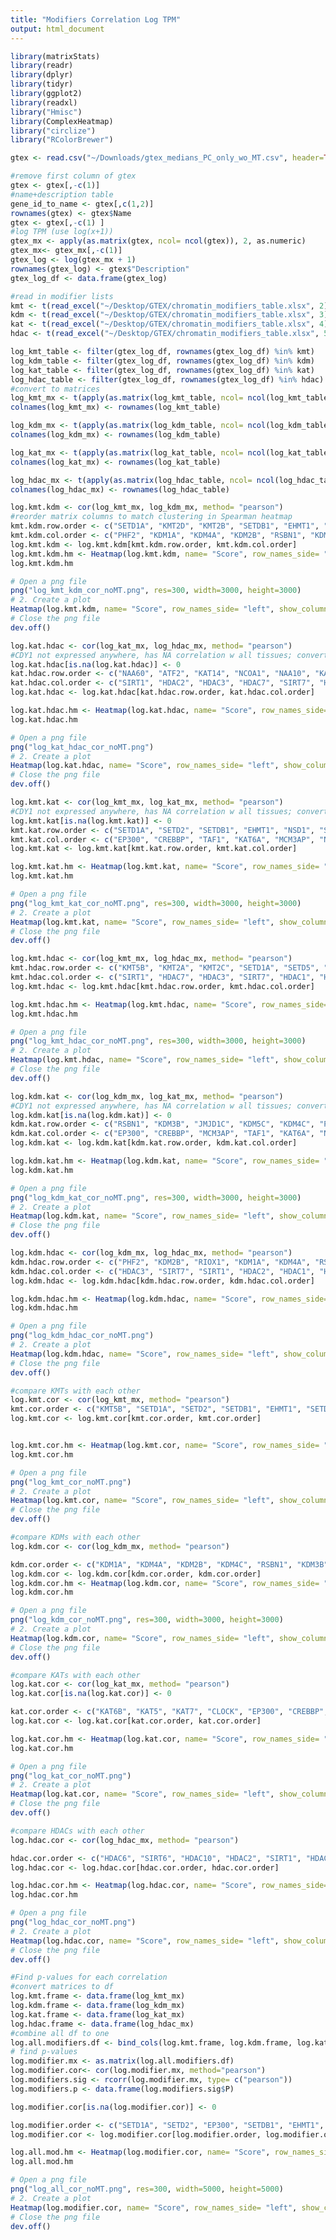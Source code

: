 ```yaml
---
title: "Modifiers Correlation Log TPM"
output: html_document
---
```


```r
library(matrixStats)
library(readr)
library(dplyr)
library(tidyr)
library(ggplot2)
library(readxl)
library("Hmisc")
library(ComplexHeatmap)
library("circlize")
library("RColorBrewer")
```
```r
gtex <- read.csv("~/Downloads/gtex_medians_PC_only_wo_MT.csv", header=TRUE)
```
```r
#remove first column of gtex
gtex <- gtex[,-c(1)]
#name+description table
gene_id_to_name <- gtex[,c(1,2)]
rownames(gtex) <- gtex$Name
gtex <- gtex[,-c(1) ]
#log TPM (use log(x+1))
gtex_mx <- apply(as.matrix(gtex, ncol= ncol(gtex)), 2, as.numeric)
gtex_mx<- gtex_mx[,-c(1)]
gtex_log <- log(gtex_mx + 1)
rownames(gtex_log) <- gtex$"Description"
gtex_log_df <- data.frame(gtex_log)


```


```r
#read in modifier lists
kmt <- t(read_excel("~/Desktop/GTEX/chromatin_modifiers_table.xlsx", 2))
kdm <- t(read_excel("~/Desktop/GTEX/chromatin_modifiers_table.xlsx", 3))
kat <- t(read_excel("~/Desktop/GTEX/chromatin_modifiers_table.xlsx", 4))
hdac <- t(read_excel("~/Desktop/GTEX/chromatin_modifiers_table.xlsx", 5))

log_kmt_table <- filter(gtex_log_df, rownames(gtex_log_df) %in% kmt)
log_kdm_table <- filter(gtex_log_df, rownames(gtex_log_df) %in% kdm)
log_kat_table <- filter(gtex_log_df, rownames(gtex_log_df) %in% kat)
log_hdac_table <- filter(gtex_log_df, rownames(gtex_log_df) %in% hdac)
#convert to matrices
log_kmt_mx <- t(apply(as.matrix(log_kmt_table, ncol= ncol(log_kmt_table)), 2, as.numeric))
colnames(log_kmt_mx) <- rownames(log_kmt_table)

log_kdm_mx <- t(apply(as.matrix(log_kdm_table, ncol= ncol(log_kdm_table)), 2, as.numeric))
colnames(log_kdm_mx) <- rownames(log_kdm_table)

log_kat_mx <- t(apply(as.matrix(log_kat_table, ncol= ncol(log_kat_table)), 2, as.numeric))
colnames(log_kat_mx) <- rownames(log_kat_table)

log_hdac_mx <- t(apply(as.matrix(log_hdac_table, ncol= ncol(log_hdac_table)), 2, as.numeric))
colnames(log_hdac_mx) <- rownames(log_hdac_table)


```
```r
log.kmt.kdm <- cor(log_kmt_mx, log_kdm_mx, method= "pearson")
#reorder matrix columns to match clustering in Spearman heatmap
kmt.kdm.row.order <- c("SETD1A", "KMT2D", "KMT2B", "SETDB1", "EHMT1", "SETD2", "SETD5", "NSD1", "KMT2C", "SETDB2", "DOT1L", "SETD6", "KMT5B", "KMT2A", "SETD1B", "KMT5C", "SUV39H2", "EZH2", "KMT5A", "NSD3", "PRDM2", "ASH1L", "EZH1", "PRDM8", "N6AMT1", "SETMAR", "PRDM6", "SETD7", "MECOM", "EHMT2", "SUV39H1", "NSD2", "SMYD3", "PRDM7", "PRDM9", "SMYD2", "SMYD1", "PRDM16")
kmt.kdm.col.order <- c("PHF2", "KDM1A", "KDM4A", "KDM2B", "RSBN1", "KDM3B", "JMJD1C", "KDM4C", "KDM3A", "PHF8", "KDM2A", "KDM6A", "KDM5C", "KDM4B", "KDM5B", "KDM4E", "KDM6B", "KDM5A", "KDM7A", "KDM5D", "UTY", "JMJD6", "RIOX1", "KDM8", "HR", "KDM4D", "KDM1B", "RIOX2", "KDM4F")
log.kmt.kdm <- log.kmt.kdm[kmt.kdm.row.order, kmt.kdm.col.order]
log.kmt.kdm.hm <- Heatmap(log.kmt.kdm, name= "Score", row_names_side= "left", show_column_dend= TRUE, show_row_dend= TRUE, cluster_rows=FALSE, cluster_columns=FALSE, column_names_gp = grid::gpar(fontsize = 8), row_names_gp = grid::gpar(fontsize = 8), col = colorRamp2(c(-1, -0.8, -0.5, 0, 0.5, 0.8, 1), brewer.pal(n=7, name="PRGn")))
log.kmt.kdm.hm

# Open a png file
png("log_kmt_kdm_cor_noMT.png", res=300, width=3000, height=3000) 
# 2. Create a plot
Heatmap(log.kmt.kdm, name= "Score", row_names_side= "left", show_column_dend= TRUE, show_row_dend= TRUE, cluster_rows=FALSE, cluster_columns=FALSE, column_names_gp = grid::gpar(fontsize = 8), row_names_gp = grid::gpar(fontsize = 8), col = colorRamp2(c(-1, -0.8, -0.5, 0, 0.5, 0.8, 1), brewer.pal(n=7, name="PRGn")))
# Close the png file
dev.off() 

```
```r
log.kat.hdac <- cor(log_kat_mx, log_hdac_mx, method= "pearson")
#CDY1 not expressed anywhere, has NA correlation w all tissues; convert NA to 0
log.kat.hdac[is.na(log.kat.hdac)] <- 0
kat.hdac.row.order <- c("NAA60", "ATF2", "KAT14", "NCOA1", "NAA10", "KAT2B", "KAT2A", "KAT8", "KAT5", "KAT6B", "KAT7", "CLOCK", "NAT10", "GTF3C4", "NCOA2", "EP300", "CREBBP", "TAF1", "MCM3AP", "KAT6A", "NAA50", "HAT1", "NCOA3", "CDY2A", "CDY1")
kat.hdac.col.order <- c("SIRT1", "HDAC2", "HDAC3", "HDAC7", "SIRT7", "HDAC1", "HDAC4", "HDAC6", "SIRT6", "HDAC10", "HDAC8", "HDAC5", "HDAC9", "SIRT2", "SIRT3", "HDAC11")
log.kat.hdac <- log.kat.hdac[kat.hdac.row.order, kat.hdac.col.order]

log.kat.hdac.hm <- Heatmap(log.kat.hdac, name= "Score", row_names_side= "left", show_column_dend= TRUE, show_row_dend= TRUE, cluster_rows=FALSE, cluster_columns=FALSE, column_names_gp = grid::gpar(fontsize = 8), row_names_gp = grid::gpar(fontsize = 8), col = colorRamp2(c(-1, -0.8, -0.5, 0, 0.5, 0.8, 1), brewer.pal(n=7, name="PRGn")))
log.kat.hdac.hm

# Open a png file
png("log_kat_hdac_cor_noMT.png") 
# 2. Create a plot
Heatmap(log.kat.hdac, name= "Score", row_names_side= "left", show_column_dend= TRUE, show_row_dend= TRUE, cluster_rows=FALSE, cluster_columns=FALSE, column_names_gp = grid::gpar(fontsize = 8), row_names_gp = grid::gpar(fontsize = 8), col = colorRamp2(c(-1, -0.8, -0.5, 0, 0.5, 0.8, 1), brewer.pal(n=7, name="PRGn")))
# Close the png file
dev.off() 
```
```r
log.kmt.kat <- cor(log_kmt_mx, log_kat_mx, method= "pearson")
#CDY1 not expressed anywhere, has NA correlation w all tissues; convert NA to 0
log.kmt.kat[is.na(log.kmt.kat)] <- 0
kmt.kat.row.order <- c("SETD1A", "SETD2", "SETDB1", "EHMT1", "NSD1", "SETD5", "KMT2C", "KMT2D", "KMT2B", "SETD1B", "KMT5B", "KMT2A", "NSD3", "ASH1L", "PRDM2", "EZH1", "SETDB2", "SETD6", "DOT1L", "SUV39H2", "KMT5A", "SETMAR", "PRDM6", "EZH2", "KMT5C", "PRDM8", "N6AMT1", "EHMT2", "SMYD3", "SUV39H1", "NSD2", "PRDM7", "SETD7", "MECOM", "PRDM9", "SMYD2", "SMYD1", "PRDM16") 
kmt.kat.col.order <- c("EP300", "CREBBP", "TAF1", "KAT6A", "MCM3AP", "NCOA2", "KAT8", "KAT2A", "KAT5", "KAT6B", "KAT7", "CLOCK", "GTF3C4", "NAT10", "ATF2", "NCOA1", "KAT14", "NAA60", "NAA10", "KAT2B", "NCOA3", "HAT1", "NAA50", "CDY2A", "CDY1")
log.kmt.kat <- log.kmt.kat[kmt.kat.row.order, kmt.kat.col.order]

log.kmt.kat.hm <- Heatmap(log.kmt.kat, name= "Score", row_names_side= "left", show_column_dend= TRUE, show_row_dend= TRUE, cluster_rows=FALSE, cluster_columns=FALSE, column_names_gp = grid::gpar(fontsize = 8), row_names_gp = grid::gpar(fontsize = 8), col = colorRamp2(c(-1, -0.8, -0.5, 0, 0.5, 0.8, 1), brewer.pal(n=7, name="PRGn")))
log.kmt.kat.hm

# Open a png file
png("log_kmt_kat_cor_noMT.png", res=300, width=3000, height=3000) 
# 2. Create a plot
Heatmap(log.kmt.kat, name= "Score", row_names_side= "left", show_column_dend= TRUE, show_row_dend= TRUE, cluster_rows=FALSE, cluster_columns=FALSE, column_names_gp = grid::gpar(fontsize = 8), row_names_gp = grid::gpar(fontsize = 8), col = colorRamp2(c(-1, -0.8, -0.5, 0, 0.5, 0.8, 1), brewer.pal(n=7, name="PRGn")))
# Close the png file
dev.off() 
```
```r
log.kmt.hdac <- cor(log_kmt_mx, log_hdac_mx, method= "pearson")
kmt.hdac.row.order <- c("KMT5B", "KMT2A", "KMT2C", "SETD1A", "SETD5", "NSD1", "SETD2", "EHMT1", "SETDB1", "SETDB2", "KMT2B", "KMT2D", "SUV39H2", "SETD6", "DOT1L", "SETD1B", "KMT5A", "SETMAR", "PRDM6", "SETD7", "EZH2", "PRDM9", "MECOM", "SMYD2", "KMT5C", "NSD3", "PRDM2", "EHMT2", "SMYD3", "PRDM7", "NSD2", "SUV39H1", "N6AMT1", "EZH1", "ASH1L", "PRDM8", "PRDM16", "SMYD1")
kmt.hdac.col.order <- c("SIRT1", "HDAC7", "HDAC3", "SIRT7", "HDAC1", "HDAC6", "HDAC2", "HDAC4", "HDAC10", "SIRT6", "HDAC8", "HDAC9", "HDAC5", "SIRT3", "HDAC11", "SIRT2")
log.kmt.hdac <- log.kmt.hdac[kmt.hdac.row.order, kmt.hdac.col.order]

log.kmt.hdac.hm <- Heatmap(log.kmt.hdac, name= "Score", row_names_side= "left", show_column_dend= TRUE, show_row_dend= TRUE, cluster_rows=FALSE, cluster_columns=FALSE, column_names_gp = grid::gpar(fontsize = 8), row_names_gp = grid::gpar(fontsize = 7), col = colorRamp2(c(-1, -0.8, -0.5, 0, 0.5, 0.8, 1), brewer.pal(n=7, name="PRGn")))
log.kmt.hdac.hm

# Open a png file
png("log_kmt_hdac_cor_noMT.png", res=300, width=3000, height=3000) 
# 2. Create a plot
Heatmap(log.kmt.hdac, name= "Score", row_names_side= "left", show_column_dend= TRUE, show_row_dend= TRUE, cluster_rows=FALSE, cluster_columns=FALSE, column_names_gp = grid::gpar(fontsize = 8), row_names_gp = grid::gpar(fontsize = 7), col = colorRamp2(c(-1, -0.8, -0.5, 0, 0.5, 0.8, 1), brewer.pal(n=7, name="PRGn")))
# Close the png file
dev.off() 
```
```r
log.kdm.kat <- cor(log_kdm_mx, log_kat_mx, method= "pearson")
#CDY1 not expressed anywhere, has NA correlation w all tissues; convert NA to 0
log.kdm.kat[is.na(log.kdm.kat)] <- 0
kdm.kat.row.order <- c("RSBN1", "KDM3B", "JMJD1C", "KDM5C", "KDM4C", "PHF8", "KDM4B", "KDM2A", "KDM6A", "KDM5B", "KDM3A", "PHF2", "KDM1A", "KDM4A", "KDM2B", "KDM5A", "KDM7A", "KDM8", "KDM4D", "KDM1B", "HR", "RIOX1", "JMJD6", "KDM6B", "KDM4E", "KDM5D", "UTY", "KDM4F", "RIOX2")
kdm.kat.col.order <- c("EP300", "CREBBP", "MCM3AP", "TAF1", "KAT6A", "NCOA2", "KAT5", "KAT6B", "KAT7", "NAT10", "GTF3C4", "KAT8", "KAT2A", "CLOCK", "NCOA3", "NAA50", "HAT1", "CDY2A", "KAT14", "ATF2", "NCOA1", "NAA60", "NAA10", "CDY1", "KAT2B")
log.kdm.kat <- log.kdm.kat[kdm.kat.row.order, kdm.kat.col.order]

log.kdm.kat.hm <- Heatmap(log.kdm.kat, name= "Score", row_names_side= "left", show_column_dend= TRUE, show_row_dend= TRUE, cluster_rows=FALSE, cluster_columns=FALSE, column_names_gp = grid::gpar(fontsize = 8), row_names_gp = grid::gpar(fontsize = 8), col = colorRamp2(c(-1, -0.8, -0.5, 0, 0.5, 0.8, 1), brewer.pal(n=7, name="PRGn")))
log.kdm.kat.hm

# Open a png file
png("log_kdm_kat_cor_noMT.png", res=300, width=3000, height=3000) 
# 2. Create a plot
Heatmap(log.kdm.kat, name= "Score", row_names_side= "left", show_column_dend= TRUE, show_row_dend= TRUE, cluster_rows=FALSE, cluster_columns=FALSE, column_names_gp = grid::gpar(fontsize = 8), row_names_gp = grid::gpar(fontsize = 8), col = colorRamp2(c(-1, -0.8, -0.5, 0, 0.5, 0.8, 1), brewer.pal(n=7, name="PRGn")))
# Close the png file
dev.off() 
```
```r
log.kdm.hdac <- cor(log_kdm_mx, log_hdac_mx, method= "pearson")
kdm.hdac.row.order <- c("PHF2", "KDM2B", "RIOX1", "KDM1A", "KDM4A", "RSBN1", "KDM3B", "KDM4C", "KDM5C", "KDM4B", "JMJD1C", "PHF8", "KDM6B", "KDM2A", "KDM6A", "KDM5B", "KDM4E", "KDM3A", "KDM5A", "KDM7A", "KDM8", "KDM4D", "KDM1B", "HR", "JMJD6", "KDM4F", "KDM5D", "UTY", "RIOX2")
kdm.hdac.col.order <- c("HDAC3", "SIRT7", "SIRT1", "HDAC2", "HDAC1", "HDAC7", "HDAC6", "HDAC4", "HDAC10", "SIRT6", "HDAC8", "HDAC9", "HDAC5", "SIRT3", "SIRT2", "HDAC11")
log.kdm.hdac <- log.kdm.hdac[kdm.hdac.row.order, kdm.hdac.col.order]

log.kdm.hdac.hm <- Heatmap(log.kdm.hdac, name= "Score", row_names_side= "left", show_column_dend= TRUE, show_row_dend= TRUE, cluster_rows=FALSE, cluster_columns=FALSE, column_names_gp = grid::gpar(fontsize = 8), row_names_gp = grid::gpar(fontsize = 8), col = colorRamp2(c(-1, -0.8, -0.5, 0, 0.5, 0.8, 1), brewer.pal(n=7, name="PRGn")))
log.kdm.hdac.hm

# Open a png file
png("log_kdm_hdac_cor_noMT.png") 
# 2. Create a plot
Heatmap(log.kdm.hdac, name= "Score", row_names_side= "left", show_column_dend= TRUE, show_row_dend= TRUE, cluster_rows=FALSE, cluster_columns=FALSE, column_names_gp = grid::gpar(fontsize = 8), row_names_gp = grid::gpar(fontsize = 8), col = colorRamp2(c(-1, -0.8, -0.5, 0, 0.5, 0.8, 1), brewer.pal(n=7, name="PRGn")))
# Close the png file
dev.off() 
```
```r
#compare KMTs with each other
log.kmt.cor <- cor(log_kmt_mx, method= "pearson")
kmt.cor.order <- c("KMT5B", "SETD1A", "SETD2", "SETDB1", "EHMT1", "SETD5", "NSD1", "KMT2C", "KMT2D", "KMT2B", "SETDB2", "SETD5", "DOT1L", "KMT5C", "SUV39H2", "KMT2A", "ASH1L", "EZH1", "NSD3", "PRDM2", "N6AMT1", "PRDM8", "SETD1B", "KMT5A", "SETMAR", "PRDM6", "EHMT2", "NSD2", "SUV39H1", "SMYD3", "PRDM7", "EZH2", "PRDM9", "SMYD2", "SETD7", "MECOM", "PRDM16", "SMYD1" )
log.kmt.cor <- log.kmt.cor[kmt.cor.order, kmt.cor.order]


log.kmt.cor.hm <- Heatmap(log.kmt.cor, name= "Score", row_names_side= "left", show_column_dend= TRUE, show_row_dend= TRUE, cluster_rows=FALSE, cluster_columns=FALSE, column_names_gp = grid::gpar(fontsize = 7), row_names_gp = grid::gpar(fontsize = 7), col = colorRamp2(c(-1, -0.8, -0.5, 0, 0.5, 0.8, 1), brewer.pal(n=7, name="PRGn")))
log.kmt.cor.hm

# Open a png file
png("log_kmt_cor_noMT.png") 
# 2. Create a plot
Heatmap(log.kmt.cor, name= "Score", row_names_side= "left", show_column_dend= TRUE, show_row_dend= TRUE, cluster_rows=FALSE, cluster_columns=FALSE, column_names_gp = grid::gpar(fontsize = 7), row_names_gp = grid::gpar(fontsize = 7), col = colorRamp2(c(-1, -0.8, -0.5, 0, 0.5, 0.8, 1), brewer.pal(n=7, name="PRGn")))
# Close the png file
dev.off() 
```

```r
#compare KDMs with each other
log.kdm.cor <- cor(log_kdm_mx, method= "pearson")

kdm.cor.order <- c("KDM1A", "KDM4A", "KDM2B", "KDM4C", "RSBN1", "KDM3B", "JMJD1C", "KDM2A", "KDM6A", "PHF8", "KDM4B", "KDM5C", "KDM6B", "PHF2", "KDM5B", "KDM3A", "KDM5A", "KDM4E", "KDM7A", "UTY", "KDM5D", "JMJD6", "RIOX1", "KDM8", "KDM4F", "HR", "KDM1B", "KDM4D", "RIOX2")
log.kdm.cor <- log.kdm.cor[kdm.cor.order, kdm.cor.order]
log.kdm.cor.hm <- Heatmap(log.kdm.cor, name= "Score", row_names_side= "left", show_column_dend= TRUE, show_row_dend= TRUE, cluster_rows=FALSE, cluster_columns=FALSE, column_names_gp = grid::gpar(fontsize = 7), row_names_gp = grid::gpar(fontsize = 7), col = colorRamp2(c(-1, -0.8, -0.5, 0, 0.5, 0.8, 1), brewer.pal(n=7, name="PRGn")))
log.kdm.cor.hm

# Open a png file
png("log_kdm_cor_noMT.png", res=300, width=3000, height=3000) 
# 2. Create a plot
Heatmap(log.kdm.cor, name= "Score", row_names_side= "left", show_column_dend= TRUE, show_row_dend= TRUE, cluster_rows=FALSE, cluster_columns=FALSE, column_names_gp = grid::gpar(fontsize = 7), row_names_gp = grid::gpar(fontsize = 7), col = colorRamp2(c(-1, -0.8, -0.5, 0, 0.5, 0.8, 1), brewer.pal(n=7, name="PRGn")))
# Close the png file
dev.off() 
```

```r
#compare KATs with each other
log.kat.cor <- cor(log_kat_mx, method= "pearson")
log.kat.cor[is.na(log.kat.cor)] <- 0

kat.cor.order <- c("KAT6B", "KAT5", "KAT7", "CLOCK", "EP300", "CREBBP", "TAF1", "MCM3AP", "KAT6A", "NAT10", "GTF3C4", "NCOA2", "NCOA3", "NAA50", "HAT1", "KAT8", "KAT2A", "ATF2", "NCOA1", "KAT14", "NAA10", "NAA60", "KAT2B", "CDY2A", "CDY1")
log.kat.cor <- log.kat.cor[kat.cor.order, kat.cor.order]

log.kat.cor.hm <- Heatmap(log.kat.cor, name= "Score", row_names_side= "left", show_column_dend= TRUE, show_row_dend= TRUE, cluster_rows=FALSE, cluster_columns=FALSE, column_names_gp = grid::gpar(fontsize = 7), row_names_gp = grid::gpar(fontsize = 7), col = colorRamp2(c(-1, -0.8, -0.5, 0, 0.5, 0.8, 1), brewer.pal(n=7, name="PRGn")))
log.kat.cor.hm

# Open a png file
png("log_kat_cor_noMT.png") 
# 2. Create a plot
Heatmap(log.kat.cor, name= "Score", row_names_side= "left", show_column_dend= TRUE, show_row_dend= TRUE, cluster_rows=FALSE, cluster_columns=FALSE, column_names_gp = grid::gpar(fontsize = 7), row_names_gp = grid::gpar(fontsize = 7), col = colorRamp2(c(-1, -0.8, -0.5, 0, 0.5, 0.8, 1), brewer.pal(n=7, name="PRGn")))
# Close the png file
dev.off() 
```
```r
#compare HDACs with each other
log.hdac.cor <- cor(log_hdac_mx, method= "pearson")

hdac.cor.order <- c("HDAC6", "SIRT6", "HDAC10", "HDAC2", "SIRT1", "HDAC3", "SIRT7", "HDAC1", "HDAC7", "HDAC8", "SIRT3", "HDAC4", "HDAC5", "HDAC9", "HDAC11", "SIRT2")
log.hdac.cor <- log.hdac.cor[hdac.cor.order, hdac.cor.order]

log.hdac.cor.hm <- Heatmap(log.hdac.cor, name= "Score", row_names_side= "left", show_column_dend= TRUE, show_row_dend= TRUE, cluster_rows=FALSE, cluster_columns=FALSE, column_names_gp = grid::gpar(fontsize = 7), row_names_gp = grid::gpar(fontsize = 7), col = colorRamp2(c(-1, -0.8, -0.5, 0, 0.5, 0.8, 1), brewer.pal(n=7, name="PRGn")))
log.hdac.cor.hm

# Open a png file
png("log_hdac_cor_noMT.png") 
# 2. Create a plot
Heatmap(log.hdac.cor, name= "Score", row_names_side= "left", show_column_dend= TRUE, show_row_dend= TRUE, cluster_rows=FALSE, cluster_columns=FALSE, column_names_gp = grid::gpar(fontsize = 7), row_names_gp = grid::gpar(fontsize = 7), col = colorRamp2(c(-1, -0.8, -0.5, 0, 0.5, 0.8, 1), brewer.pal(n=7, name="PRGn")))
# Close the png file
dev.off() 
```

```r
#Find p-values for each correlation
#convert matrices to df
log.kmt.frame <- data.frame(log_kmt_mx)
log.kdm.frame <- data.frame(log_kdm_mx)
log.kat.frame <- data.frame(log_kat_mx)
log.hdac.frame <- data.frame(log_hdac_mx)
#combine all df to one
log.all.modifiers.df <- bind_cols(log.kmt.frame, log.kdm.frame, log.kat.frame, log.hdac.frame)
# find p-values
log.modifier.mx <- as.matrix(log.all.modifiers.df)
log.modifier.cor<- cor(log.modifier.mx, method="pearson")
log.modifiers.sig <- rcorr(log.modifier.mx, type= c("pearson"))
log.modifiers.p <- data.frame(log.modifiers.sig$P)

log.modifier.cor[is.na(log.modifier.cor)] <- 0

log.modifier.order <- c("SETD1A", "SETD2", "EP300", "SETDB1", "EHMT1", "RSBN1", "SETD5", "CREBBP", "KDM3B", "TAF1", "MCM3AP", "JMJD1C", "KDM4C", "KDM5C", "HDAC3", "KMT2D", "KMT2B", "KDM4B", "PHF8", "SETDB2", "KMT2C", "NCOA2", "KDM2A", "KDM6A", "KDM5B", "NSD1", "KDM1A", "NAT10", "GTF3C4", "KDM4A", "KMT5B", "KAT5", "KAT6B", "KAT7", "KMT2A", "PHF2", "SIRT1", "KAT6A", "KDM3A", "SETD1B", "KMT5A", "HDAC7", "SETD6", "DOT1L", "KDM6B", "SIRT7", "KDM4E", "NSD3", "PRDM2", "ASH1L", "EZH1", "KAT8", "KAT2A", "HDAC6", "KMT5C", "HDAC2", "CLOCK", "KDM2B", "SUV39H2", "HDAC10", "SIRT6", "RIOX1", "KDM5A", "HDAC1", "EZH2", "KDM7A", "NCOA3", "NAA50", "HAT1", "KDM5D", "UTY", "SETMAR", "PRDM6", "JMJD6", "SETD7", "MECOM", "HDAC4", "PRDM8", "N6AMT1", "HDAC5", "HDAC9", "ATF2", "EHMT2", "KAT14", "NCOA1", "KDM8", "PRDM7", "SUV39H1", "NSD2", "SMYD3", "KDM4D", "KDM1B", "HR", "HDAC8", "NAA10", "NAA60", "SIRT3", "KDM4F", "CDY2A", "PRDM9", "RIOX2", "CDY1", "SMYD2", "SIRT2", "HDAC11", "KAT2B", "SMYD1", "PRDM16")
log.modifier.cor <- log.modifier.cor[log.modifier.order, log.modifier.order]

log.all.mod.hm <- Heatmap(log.modifier.cor, name= "Score", row_names_side= "left", show_column_dend= TRUE, show_row_dend= TRUE, cluster_rows=FALSE, cluster_columns=FALSE, column_names_gp = grid::gpar(fontsize = 7), row_names_gp = grid::gpar(fontsize = 7), col = colorRamp2(c(-1, -0.8, -0.5, 0, 0.5, 0.8, 1), brewer.pal(n=7, name="PRGn")))
log.all.mod.hm

# Open a png file
png("log_all_cor_noMT.png", res=300, width=5000, height=5000) 
# 2. Create a plot
Heatmap(log.modifier.cor, name= "Score", row_names_side= "left", show_column_dend= TRUE, show_row_dend= TRUE, cluster_rows=FALSE, cluster_columns=FALSE, column_names_gp = grid::gpar(fontsize = 7), row_names_gp = grid::gpar(fontsize = 7), col = colorRamp2(c(-1, -0.8, -0.5, 0, 0.5, 0.8, 1), brewer.pal(n=7, name="PRGn")))
# Close the png file
dev.off() 
```
